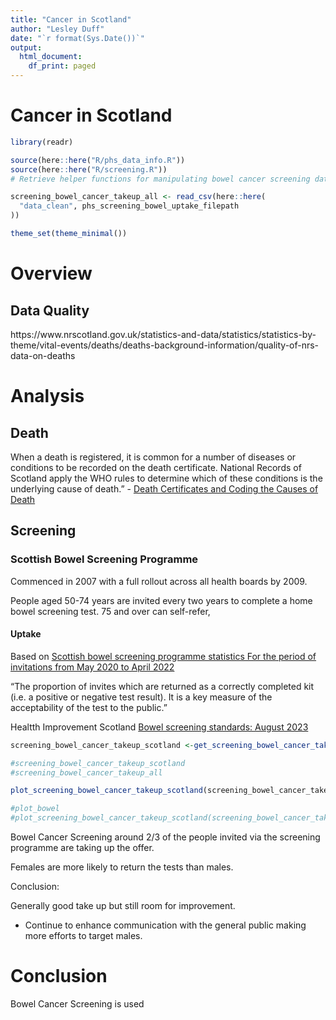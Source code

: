 ```yaml
---
title: "Cancer in Scotland"
author: "Lesley Duff"
date: "`r format(Sys.Date())`"
output:
  html_document:
    df_print: paged
---
```

# Cancer in Scotland

```r
library(readr)
```


```r
source(here::here("R/phs_data_info.R"))
source(here::here("R/screening.R"))
# Retrieve helper functions for manipulating bowel cancer screening data

screening_bowel_cancer_takeup_all <- read_csv(here::here(
  "data_clean", phs_screening_bowel_uptake_filepath
))
```
```r
theme_set(theme_minimal())
```
# Overview

## Data Quality
https://www.nrscotland.gov.uk/statistics-and-data/statistics/statistics-by-theme/vital-events/deaths/deaths-background-information/quality-of-nrs-data-on-deaths

# Analysis

## Death

When a death is registered, it is common for a number of diseases or conditions to
be recorded on the death certificate. National Records of Scotland apply the WHO
rules to determine which of these conditions is the underlying cause of death." - 
[Death Certificates and Coding the Causes of Death](https://www.nrscotland.gov.uk/statistics-and-data/statistics/statistics-by-theme/vital-events/deaths/deaths-background-information/death-certificates-and-coding-the-causes-of-death)

## Screening

### Scottish Bowel Screening Programme

Commenced in 2007 with a full rollout across all health boards by 2009.

People aged 50-74 years are invited every two years to complete a home bowel screening test. 75 and over can self-refer,

#### Uptake
Based on [Scottish bowel screening programme statistics For the period of invitations from May 2020 to April 2022](https://publichealthscotland.scot/publications/scottish-bowel-screening-programme-statistics/scottish-bowel-screening-programme-statistics-for-the-period-of-invitations-from-may-2020-to-april-2022/)

"The proportion of invites which are returned as a correctly
completed kit (i.e. a positive or negative test result). It is a key measure of the
acceptability of the test to the public."

Healtth Improvement Scotland [Bowel screening standards: August 2023]() 

```r
screening_bowel_cancer_takeup_scotland <-get_screening_bowel_cancer_takeup_scotland(screening_bowel_cancer_takeup_all)

#screening_bowel_cancer_takeup_scotland
#screening_bowel_cancer_takeup_all

plot_screening_bowel_cancer_takeup_scotland(screening_bowel_cancer_takeup_scotland)

#plot_bowel
#plot_screening_bowel_cancer_takeup_scotland(screening_bowel_cancer_takeup_all)
```



Bowel Cancer Screening around 2/3 of the people invited via the screening 
programme are taking up the offer.

Females are more likely to return the tests than males.

Conclusion: 

Generally good take up but still room for improvement.

* Continue to enhance communication with the general public making more efforts 
to target males.


# Conclusion

Bowel Cancer Screening is used 